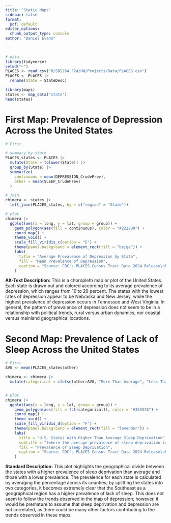```yaml
---
title: "Static Maps"
sidebar: false
format:
  pdf: default
editor_options: 
  chunk_output_type: console
author: "Daniel Evans"
  
---
```





```r
# data
library(tidyverse)
setwd("~")
PLACES <- read_csv("R/SDS264_F24/HW/Projects/Data/PLACES.csv")
PLACES <- PLACES |>
  rename(State = StateDesc)

library(maps)
states <- map_data("state")
head(states)
```


# First Map: Prevalence of Depression Across the United States


```r
# First

# summary by state
PLACES_states <- PLACES |>
  mutate(State = tolower(State)) |>
  group_by(State) |>
  summarize(
    continuous = mean(DEPRESSION_CrudePrev), 
    other = mean(SLEEP_CrudePrev)
  )

# join
chimera <- states |>
  left_join(PLACES_states, by = c("region" = "State"))

# plot
chimera |>
  ggplot(aes(x = long, y = lat, group = group)) +
    geom_polygon(aes(fill = continuous), color = "#222200") +
    coord_map() +  
    theme_void() +  
    scale_fill_viridis_c(option = "E") +
    theme(panel.background = element_rect(fill = "beige")) +
    labs(
      title = "Average Prevalence of Depression by State",
      fill = "Mean Prevalence of Depression",
      caption = "Source: CDC's PLACES Census Tract Data 2024 Release\nhttps://data.cdc.gov/500-Cities-Places/PLACES-Census-Tract-Data-GIS-Friendly-Format-2024-/yjkw-uj5s"
    )
```


**Alt-Text Description:**
This is a choropleth map or plot of the United States. Each state is drawn out and colored according to its average prevalence of depression, which ranges from 16 to 29 percent. The states with the lowest rates of depression appear to be Nebraska and New Jersey, while the highest prevalence of depression occurs in Tennessee and West Virginia. In general, the pattern of prevalence of depression does not seem to be in a relationship with political trends, rural versus urban dynamics, nor coastal versus mainland geographical locations. 





# Second Map: Prevalence of Lack of Sleep Across the United States


```r
# First
AVG <- mean(PLACES_states$other)

chimera <- chimera |>
  mutate(categorical = ifelse(other>AVG, "More Than Average", "Less Than Average"))


# plot
chimera |>
  ggplot(aes(x = long, y = lat, group = group)) +
    geom_polygon(aes(fill = fct(categorical)), color = "#353535") +
    coord_map() +  
    theme_void() +  
    scale_fill_viridis_d(option = "F") +
    theme(panel.background = element_rect(fill = "lavender")) +
    labs(
      title = "U.S. States With Higher Than Average Sleep Deprivation",
      subtitle = "(where the average prevalence of sleep deprivation is 35.82%)",
      fill = "Prevalence of Sleep Deprivation",
      caption = "Source: CDC's PLACES Census Tract Data 2024 Release\nhttps://data.cdc.gov/500-Cities-Places/PLACES-Census-Tract-Data-GIS-Friendly-Format-2024-/yjkw-uj5s"
    )
```


**Standard Description:**
This plot highlights the geographical divide between the states with a higher prevalence of sleep deprivation than average and those with a lower prevalence. The prevalence for each state is calculated by averaging the percentage across its counties; by splitting the states into two categories, it becomes extremely clear that the Southeast as a geographical region has a higher prevalence of lack of sleep. This does not seem to follow the trends observed in the map of depression; however, it would be premature to assume that sleep deprivation and depression are not correlated, as there could be many other factors contributing to the trends observed in these maps.











